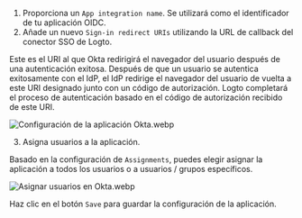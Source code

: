1. Proporciona un `App integration name`. Se utilizará como el identificador de tu aplicación OIDC.
2. Añade un nuevo `Sign-in redirect URIs` utilizando la URL de callback del conector SSO de Logto.

Este es el URI al que Okta redirigirá el navegador del usuario después de una autenticación exitosa. Después de que un usuario se autentica exitosamente con el IdP, el IdP redirige el navegador del usuario de vuelta a este URI designado junto con un código de autorización. Logto completará el proceso de autenticación basado en el código de autorización recibido de este URI.

![Configuración de la aplicación Okta.webp](./assets/okta_application_settings.webp)

3. Asigna usuarios a la aplicación.

Basado en la configuración de `Assignments`, puedes elegir asignar la aplicación a todos los usuarios o a usuarios / grupos específicos.

![Asignar usuarios en Okta.webp](./assets/okta_assign_users.webp)

Haz clic en el botón `Save` para guardar la configuración de la aplicación.
